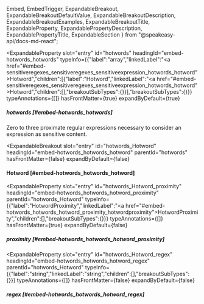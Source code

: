   Embed,
  EmbedTrigger,
  ExpandableBreakout,
  ExpandableBreakoutDefaultValue,
  ExpandableBreakoutDescription,
  ExpandableBreakoutExamples,
  ExpandableBreakoutTitle,
  ExpandableProperty,
  ExpandablePropertyDescription,
  ExpandablePropertyTitle,
  ExpandableSection
} from "@speakeasy-api/docs-md-react";

<ExpandableSection>

<ExpandableProperty
  slot="entry"
  id="hotwords"
  headingId="embed-hotwords_hotwords"
  typeInfo={{"label":"array","linkedLabel":"<a href=\"#embed-sensitiveregexes_sensitiveregexes_sensitiveexpression_hotwords_hotword\">Hotword</a>","children":[{"label":"Hotword","linkedLabel":"<a href=\"#embed-sensitiveregexes_sensitiveregexes_sensitiveexpression_hotwords_hotword\">Hotword</a>","children":[],"breakoutSubTypes":{}}],"breakoutSubTypes":{}}}
  typeAnnotations={[]}
  hasFrontMatter={true}
  expandByDefault={true}
>

<ExpandablePropertyTitle slot="title">

##### hotwords [#embed-hotwords_hotwords]

</ExpandablePropertyTitle>

<ExpandablePropertyDescription slot="description">

Zero to three proximate regular expressions necessary to consider an expression as sensitive content.

</ExpandablePropertyDescription>

</ExpandableProperty>

<ExpandableBreakout
  slot="entry"
  id="hotwords_Hotword"
  headingId="embed-hotwords_hotwords_hotword"
  parentId="hotwords"
  hasFrontMatter={false}
  expandByDefault={false}
>

<ExpandableBreakoutTitle slot="title">

#### Hotword [#embed-hotwords_hotwords_hotword]

</ExpandableBreakoutTitle>

<ExpandableBreakoutDescription slot="description">

</ExpandableBreakoutDescription>

<ExpandableBreakoutExamples slot="examples">

</ExpandableBreakoutExamples>

<ExpandableBreakoutDefaultValue slot="defaultValue">

</ExpandableBreakoutDefaultValue>

</ExpandableBreakout>

<ExpandableProperty
  slot="entry"
  id="hotwords_Hotword_proximity"
  headingId="embed-hotwords_hotwords_hotword_proximity"
  parentId="hotwords_Hotword"
  typeInfo={{"label":"HotwordProximity","linkedLabel":"<a href=\"#embed-hotwords_hotwords_hotword_proximity_hotwordproximity\">HotwordProximity</a>","children":[],"breakoutSubTypes":{}}}
  typeAnnotations={[]}
  hasFrontMatter={true}
  expandByDefault={false}
>

<ExpandablePropertyTitle slot="title">

##### proximity [#embed-hotwords_hotwords_hotword_proximity]

</ExpandablePropertyTitle>

<Embed slot="embed">

<EmbedTrigger slot="trigger" embedTitle="proximity" triggerText="View proximity details">

<Embedproximity />

</EmbedTrigger>

</Embed>

</ExpandableProperty>

<ExpandableProperty
  slot="entry"
  id="hotwords_Hotword_regex"
  headingId="embed-hotwords_hotwords_hotword_regex"
  parentId="hotwords_Hotword"
  typeInfo={{"label":"string","linkedLabel":"string","children":[],"breakoutSubTypes":{}}}
  typeAnnotations={[]}
  hasFrontMatter={false}
  expandByDefault={false}
>

<ExpandablePropertyTitle slot="title">

##### regex [#embed-hotwords_hotwords_hotword_regex]

</ExpandablePropertyTitle>

</ExpandableProperty>

</ExpandableSection>
